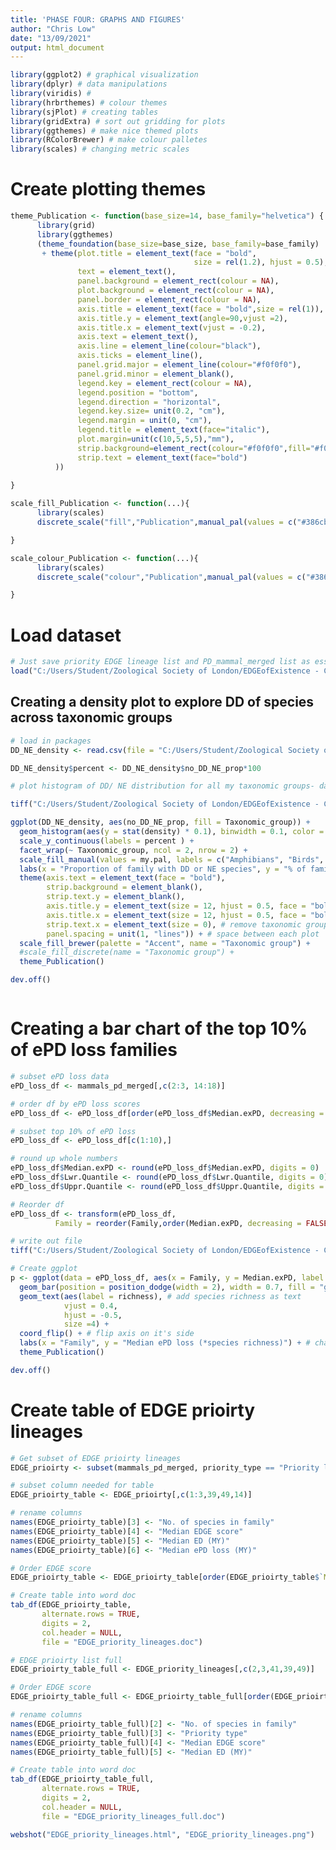```yaml
---
title: 'PHASE FOUR: GRAPHS AND FIGURES'
author: "Chris Low"
date: "13/09/2021"
output: html_document
---
```


```r

library(ggplot2) # graphical visualization
library(dplyr) # data manipulations
library(viridis) # 
library(hrbrthemes) # colour themes
library(sjPlot) # creating tables
library(gridExtra) # sort out gridding for plots
library(ggthemes) # make nice themed plots
library(RColorBrewer) # make colour palletes
library(scales) # changing metric scales

```
# Create plotting themes
```r

theme_Publication <- function(base_size=14, base_family="helvetica") {
      library(grid)
      library(ggthemes)
      (theme_foundation(base_size=base_size, base_family=base_family)
       + theme(plot.title = element_text(face = "bold",
                                         size = rel(1.2), hjust = 0.5),
               text = element_text(),
               panel.background = element_rect(colour = NA),
               plot.background = element_rect(colour = NA),
               panel.border = element_rect(colour = NA),
               axis.title = element_text(face = "bold",size = rel(1)),
               axis.title.y = element_text(angle=90,vjust =2),
               axis.title.x = element_text(vjust = -0.2),
               axis.text = element_text(), 
               axis.line = element_line(colour="black"),
               axis.ticks = element_line(),
               panel.grid.major = element_line(colour="#f0f0f0"),
               panel.grid.minor = element_blank(),
               legend.key = element_rect(colour = NA),
               legend.position = "bottom",
               legend.direction = "horizontal",
               legend.key.size= unit(0.2, "cm"),
               legend.margin = unit(0, "cm"),
               legend.title = element_text(face="italic"),
               plot.margin=unit(c(10,5,5,5),"mm"),
               strip.background=element_rect(colour="#f0f0f0",fill="#f0f0f0"),
               strip.text = element_text(face="bold")
          ))
      
}

scale_fill_Publication <- function(...){
      library(scales)
      discrete_scale("fill","Publication",manual_pal(values = c("#386cb0","#fdb462","#7fc97f","#ef3b2c","#662506","#a6cee3","#fb9a99","#984ea3","#ffff33")), ...)

}

scale_colour_Publication <- function(...){
      library(scales)
      discrete_scale("colour","Publication",manual_pal(values = c("#386cb0","#fdb462","#7fc97f","#ef3b2c","#662506","#a6cee3","#fb9a99","#984ea3","#ffff33")), ...)

}


```


# Load dataset
```r

# Just save priority EDGE lineage list and PD_mammal_merged list as essential for analysis: mammals_pd_merged, EDGE_priority_lineages, ePD_priority_lineages (final datasets so far!!)
load("C:/Users/Student/Zoological Society of London/EDGEofExistence - Chris Low - EDGE lineages/Project II/Data and analysis/EDGE_families_and_scores/EDGE_LINEAGES_FOR_ANALYSIS.RData")

```

## Creating a density plot to explore DD of species across taxonomic groups
```r

# load in packages
DD_NE_density <- read.csv(file = "C:/Users/Student/Zoological Society of London/EDGEofExistence - Chris Low - EDGE lineages/Project II/Data and analysis/EDGE_families_and_scores/taxonomic_summary.csv")

DD_NE_density$percent <- DD_NE_density$no_DD_NE_prop*100

# plot histogram of DD/ NE distribution for all my taxonomic groups- data must be long format

tiff("C:/Users/Student/Zoological Society of London/EDGEofExistence - Chris Low - EDGE lineages/Project II/Results/Conservation status/DD_ALL_taxonomic_groups.tiff", units = "in", width = 7, height = 5, res = 300)

ggplot(DD_NE_density, aes(no_DD_NE_prop, fill = Taxonomic_group)) + 
  geom_histogram(aes(y = stat(density) * 0.1), binwidth = 0.1, color = "black", alpha=0.9) + 
  scale_y_continuous(labels = percent ) +
  facet_wrap(~ Taxonomic_group, ncol = 2, nrow = 2) +
  scale_fill_manual(values = my.pal, labels = c("Amphibians", "Birds", "Mammals", "Reptiles")) +
  labs(x = "Proportion of family with DD or NE species", y = "% of family") +
  theme(axis.text = element_text(face = "bold"),
        strip.background = element_blank(),
        strip.text.y = element_blank(),
        axis.title.y = element_text(size = 12, hjust = 0.5, face = "bold"),
        axis.title.x = element_text(size = 12, hjust = 0.5, face = "bold"),
        strip.text.x = element_text(size = 0), # remove taxonomic group listings- use images instead
        panel.spacing = unit(1, "lines")) + # space between each plot
  scale_fill_brewer(palette = "Accent", name = "Taxonomic group") +
  #scale_fill_discrete(name = "Taxonomic group") +
  theme_Publication()

dev.off()



```

# Creating a bar chart of the top 10% of ePD loss families

```r

# subset ePD loss data
ePD_loss_df <- mammals_pd_merged[,c(2:3, 14:18)]

# order df by ePD loss scores
ePD_loss_df <- ePD_loss_df[order(ePD_loss_df$Median.exPD, decreasing = TRUE),]

# subset top 10% of ePD loss
ePD_loss_df <- ePD_loss_df[c(1:10),]

# round up whole numbers
ePD_loss_df$Median.exPD <- round(ePD_loss_df$Median.exPD, digits = 0)
ePD_loss_df$Lwr.Quantile <- round(ePD_loss_df$Lwr.Quantile, digits = 0)
ePD_loss_df$Uppr.Quantile <- round(ePD_loss_df$Uppr.Quantile, digits = 0)

# Reorder df 
ePD_loss_df <- transform(ePD_loss_df,
          Family = reorder(Family,order(Median.exPD, decreasing = FALSE))) 

# write out file
tiff("C:/Users/Student/Zoological Society of London/EDGEofExistence - Chris Low - EDGE lineages/Project II/Results/ePD loss and EDGE lineage framework/top_10_ePD_loss_families.tiff", units = "in", width = 7, height = 5, res = 300)

# Create ggplot
p <- ggplot(data = ePD_loss_df, aes(x = Family, y = Median.exPD, label = richness))+
  geom_bar(position = position_dodge(width = 2), width = 0.7, fill = "gray", color = "black", stat = 'identity') +
  geom_text(aes(label = richness), # add species richness as text
            vjust = 0.4,
            hjust = -0.5,
            size =4) +
  coord_flip() + # flip axis on it's side
  labs(x = "Family", y = "Median ePD loss (*species richness)") + # change axis titles
  theme_Publication()

dev.off()

```


# Create table of EDGE prioirty lineages

```r

# Get subset of EDGE prioirty lineages
EDGE_prioirty <- subset(mammals_pd_merged, priority_type == "Priority lineage")

# subset column needed for table
EDGE_prioirty_table <- EDGE_prioirty[,c(1:3,39,49,14)]

# rename columns
names(EDGE_prioirty_table)[3] <- "No. of species in family"
names(EDGE_prioirty_table)[4] <- "Median EDGE score"
names(EDGE_prioirty_table)[5] <- "Median ED (MY)"
names(EDGE_prioirty_table)[6] <- "Median ePD loss (MY)"

# Order EDGE score
EDGE_prioirty_table <- EDGE_prioirty_table[order(EDGE_prioirty_table$`Median EDGE score`, decreasing = TRUE),]

# Create table into word doc 
tab_df(EDGE_prioirty_table,
       alternate.rows = TRUE,
       digits = 2,
       col.header = NULL,
       file = "EDGE_priority_lineages.doc")

# EDGE prioirty list full
EDGE_prioirty_table_full <- EDGE_priority_lineages[,c(2,3,41,39,49)]

# Order EDGE score
EDGE_prioirty_table_full <- EDGE_prioirty_table_full[order(EDGE_prioirty_table_full$median_EDGE, decreasing = TRUE),]

# rename columns
names(EDGE_prioirty_table_full)[2] <- "No. of species in family"
names(EDGE_prioirty_table_full)[3] <- "Priority type"
names(EDGE_prioirty_table_full)[4] <- "Median EDGE score"
names(EDGE_prioirty_table_full)[5] <- "Median ED (MY)"

# Create table into word doc 
tab_df(EDGE_prioirty_table_full,
       alternate.rows = TRUE,
       digits = 2,
       col.header = NULL,
       file = "EDGE_priority_lineages_full.doc")

webshot("EDGE_priority_lineages.html", "EDGE_priority_lineages.png")

```

